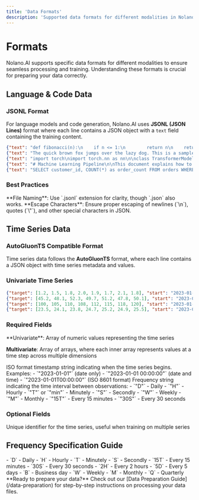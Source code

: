 ```yaml
---
title: 'Data Formats'
description: 'Supported data formats for different modalities in Nolano.AI'
---
```


# Formats

Nolano.AI supports specific data formats for different modalities to ensure seamless processing and training. Understanding these formats is crucial for preparing your data correctly.

## Language & Code Data

### JSONL Format

For language models and code generation, Nolano.AI uses **JSONL (JSON Lines)** format where each line contains a JSON object with a `text` field containing the training content.

```json
{"text": "def fibonacci(n):\n    if n <= 1:\n        return n\n    return fibonacci(n-1) + fibonacci(n-2)"}
{"text": "The quick brown fox jumps over the lazy dog. This is a sample text for language modeling."}
{"text": "import torch\nimport torch.nn as nn\n\nclass TransformerModel(nn.Module):\n    def __init__(self, vocab_size, d_model):\n        super().__init__()"}
{"text": "# Machine Learning Pipeline\n\nThis document explains how to build an ML pipeline using Python and scikit-learn."}
{"text": "SELECT customer_id, COUNT(*) as order_count FROM orders WHERE order_date >= '2023-01-01' GROUP BY customer_id"}
```


### Best Practices

<Tip>
  **File Naming**: Use `.jsonl` extension for clarity, though `.json` also works.
</Tip>

<Warning>
  **Escape Characters**: Ensure proper escaping of newlines (`\n`), quotes (`\"`), and other special characters in JSON.
</Warning>

## Time Series Data

### AutoGluonTS Compatible Format

Time series data follows the **AutoGluonTS** format, where each line contains a JSON object with time series metadata and values.

### Univariate Time Series

```json
{"target": [1.2, 1.5, 1.8, 2.0, 1.9, 1.7, 2.1, 1.8], "start": "2023-01-01", "freq": "D"}
{"target": [45.2, 48.1, 52.3, 49.7, 51.2, 47.8, 50.1], "start": "2023-01-01", "freq": "H"}
{"target": [100, 105, 110, 108, 112, 115, 118, 120], "start": "2023-01-01 00:00:00", "freq": "15T"}
{"target": [23.5, 24.1, 23.8, 24.7, 25.2, 24.9, 25.5], "start": "2023-06-15", "freq": "D"}
```

### Required Fields

<ParamField path="target" type="array" required>
  **Univariate**: Array of numeric values representing the time series
  
  **Multivariate**: Array of arrays, where each inner array represents values at a time step across multiple dimensions
</ParamField>

<ParamField path="start" type="string" required>
  ISO format timestamp string indicating when the time series begins. Examples:
  - `"2023-01-01"` (date only)
  - `"2023-01-01 00:00:00"` (date and time)
  - `"2023-01-01T00:00:00"` (ISO 8601 format)
</ParamField>

<ParamField path="freq" type="string" required>
  Frequency string indicating the time interval between observations:
  - `"D"` - Daily
  - `"H"` - Hourly  
  - `"T"` or `"min"` - Minutely
  - `"S"` - Secondly
  - `"W"` - Weekly
  - `"M"` - Monthly
  - `"15T"` - Every 15 minutes
  - `"30S"` - Every 30 seconds
</ParamField>

### Optional Fields

<AccordionGroup>
  <Accordion title="Identification Fields">
    <ParamField path="item_id" type="string">
      Unique identifier for the time series, useful when training on multiple series
    </ParamField>
  </Accordion>

</AccordionGroup>


## Frequency Specification Guide

<CardGroup cols={3}>
  <Card title="Common Frequencies" icon="clock">
    - `D` - Daily
    - `H` - Hourly
    - `T` - Minutely
    - `S` - Secondly
  </Card>
  <Card title="Custom Intervals" icon="calendar">
    - `15T` - Every 15 minutes
    - `30S` - Every 30 seconds
    - `2H` - Every 2 hours
    - `5D` - Every 5 days
  </Card>
  <Card title="Business Frequencies" icon="briefcase">
    - `B` - Business day
    - `W` - Weekly
    - `M` - Monthly
    - `Q` - Quarterly
  </Card>
</CardGroup>



<Note>
  **Ready to prepare your data?** Check out our [Data Preparation Guide](/data-preparation) for step-by-step instructions on processing your data files.
</Note>
